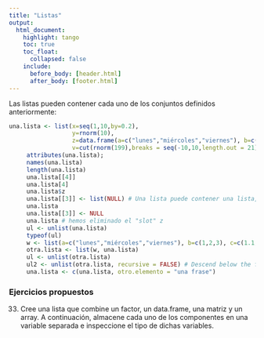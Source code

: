 ```yaml
---
title: "Listas"
output: 
  html_document:
    highlight: tango
    toc: true
    toc_float:
      collapsed: false
    include:
      before_body: [header.html]
      after_body: [footer.html]
---
```



Las listas pueden contener cada uno de los conjuntos definidos anteriormente:


```r
una.lista <- list(x=seq(1,10,by=0.2),
                  y=rnorm(10), 
                  z=data.frame(a=c("lunes","miércoles","viernes"), b=c(1,2,3), c=c(1.1,3.4,5.1)),
                  v=cut(rnorm(199),breaks = seq(-10,10,length.out = 21)))
     attributes(una.lista); 
     names(una.lista)
     length(una.lista)
     una.lista[[4]]
     una.lista[4] 
     una.lista$z
     una.lista[[3]] <- list(NULL) # Una lista puede contener una lista, claro
     una.lista
     una.lista[[3]] <- NULL
     una.lista # hemos eliminado el "slot" z
     ul <- unlist(una.lista)
     typeof(ul)
     w <- list(a=c("lunes","miércoles","viernes"), b=c(1,2,3), c=c(1.1,3.4,5.1))
     otra.lista <- list(w, una.lista)
     ul <- unlist(otra.lista)
     ul2 <- unlist(otra.lista, recursive = FALSE) # Descend below the first level?
     una.lista <- c(una.lista, otro.elemento = "una frase")

```

### Ejercicios propuestos
33. Cree una lista que combine un factor, un data.frame, una matriz y un array. A continuación, almacene cada uno de los componentes en una variable separada e inspeccione el tipo de dichas variables.
